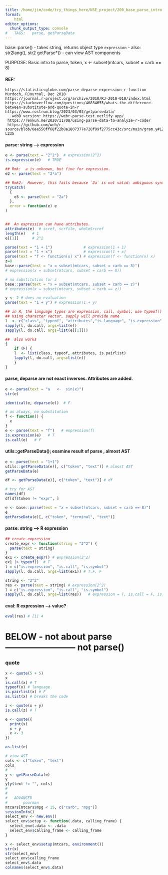 ```yaml
---
title: /home/jim/code/try_things_here/NSE_project/200_base_parse_intro.qmd 
format:
    html
editor_options: 
  chunk_output_type: console
#   TAGS:   parse, getParseData
---
```

base::parse() 
    -   takes string, returns object type `expression`
    -   also: str2lang(), str2
getParse*() 
    -   can view AST components


PURPOSE:  Basic intro to  parse, token,
x <- subset(mtcars, subset = carb == 8)

\textcolor{red}{red}

#### REF: 
```
https://statisticsglobe.com/parse-deparse-expression-r-function
Murdoch, RJournal, Dec 2010
https://journal.r-project.org/archive/2010/RJ-2010-010/index.html
https://stackoverflow.com/questions/46834655/whats-the-difference-between-substitute-and-quote-in-r
https://www.rostrum.blog/2023/03/03/getparsedata/
   webD version: https://webr-parse-test.netlify.app/
 https://renkun.me/2020/11/08/using-parse-data-to-analyze-r-code/
 https://github.com/wch/r-source/blob/0ee550ff68f22b8a1807377e728f99f2775cc43c/src/main/gram.y#L2312-L235
```

#### parse:  string  -->    expression
```r
e <- parse(text = "2^2")  # expression(2^2)
is.expression(e)   # TRUE

## Rmk:  a is unknown, but fine for expression.
e2 <- parse(text = "2*a")

## Rmk2:  However, this fails because `2a` is not valid; ambiguous syntax
tryCatch(
  {
    e3 <- parse(text = "2a")
  },
  error = function(e) e
)


##  An expression can have attributes.
attributes(e)  # scref, scrfile, wholeSrcref
length(e)   # 1
e[[1]]      # 2^2
```

```r
parse(text = "1 + 1")              # expression(1 + 1)
parse(text = "1 + x")              # expression(1 + x)
parse(text = "f <- function(x) x") # expression(f <- function(x) x) 
z=8
base::parse(text = "x = subset(mtcars, subset = carb == 8)")
# expression(x = subset(mtcars, subset = carb == 8))

# no substitution for z
base::parse(text = "x = subset(mtcars, subset = carb == z)")
# expression(x = subset(mtcars, subset = carb == z))

y <- 2 # does no evaluation
parse(text = "1 + y") # expression(1 + y)
```
```r
## in R, the language types are expression, call, symbol; use typeof() ...
## Using character vector, sapply will provide name 
l  <- c("class", "typeof", "attributes","is.language", "is.expression", "is.call", "is.pairlist")
sapply(l, do.call, args=list(e))
sapply(l, do.call, args=list(e[[1]]))

##  also works
{
    if (F) {
    l  <- list(class, typeof, attributes, is.pairlist)
    lapply(l, do.call, args=list(e))
    } 
}

```
####  parse, deparse  are not exact inverses.  Attributes are added.
```r
e <- parse(text = "a   <-  sin(x)")
str(e)

identical(e, deparse(e))  # F

# as always, no substitution
f <- function() {
  x
}
e <- parse(text = "f")   # expression(f) 
is.expression(e)   # T
is.call(e)   # F
```

#### utils::getParseData(); examine result of parse , almost AST
```r
e <- parse(text = "1+1")
utils::getParseData(e)[, c("token", "text")] # almost AST
getParseData(e)

df <- getParseData(e)[, c("token", "text")] # df

# try for AST
names(df)
df[df$token != "expr", ]

e <- base::parse(text = "x = subset(mtcars, subset = carb == 8)")
e
getParseData(e)[, c("token", "terminal", "text")]
```

#### parse:  string --> R expression
```r
## create expression
create_expr <- function(string = "2^2") {
  parse(text = string)
}
ex1 <- create_expr() # expression(2^2)
ex1 |> typeof()  # T
l = c("is.expression", "is.call", "is.symbol")
sapply(l, do.call, args=list(ex1)) # T,F, F

string <- "2^2"
res <- parse(text = string) # expression(2^2)
l = c("is.expression", "is.call", "is.symbol")
sapply(l, do.call, args=list(res))   # expression = T, is.call = F, is.symbol = F
```

#### eval:  R expression --> value?
```r
eval(res) # [1] 4
```

# BELOW - not about parse ------------------------  not parse()


### quote
```r
x <- quote(5 + 5)
x
is.call(x) # T
typeof(x) # language
is.pairlist(x) # F
as.list(x) # breaks the code

z <- quote(x + y)
is.call(z) # T

e <- quote({
  print(x)
  x + y
  x <- 3
})

as.list(e)
```


```r
# view AST
cols <- c("token", "text")
cols
#
y <- getParseData(e)
y
y[y$text != "", cols]
#
#
#   ADVANCED
#       poorman
mtcars[mtcars$mpg < 15, c("carb", "mpg")]
sessionInfo()
select_env <- new.env()
select_env$setup <- function(.data, calling_frame) {
  select_env$.data <- .data
  select_env$calling_frame <- calling_frame
}

x <- select_env$setup(mtcars, environment())
str(x)
str(select_env)
select_env$calling_frame
select_env$.data
colnames(select_env$.data)
```

